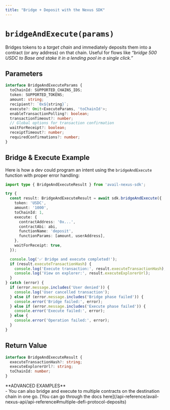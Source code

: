 ```yaml
---
title: "Bridge + Deposit with the Nexus SDK"
---
```



# `bridgeAndExecute(params)`

Bridges tokens to a *target chain* and immediately deposits them into a
contract (or any address) on that chain.
Useful for flows like *“bridge 500 USDC to Base and stake it in a lending pool in a single click.”*



## Parameters

```typescript showLineNumbers filename="Typescript"
interface BridgeAndExecuteParams {
  toChainId: SUPPORTED_CHAINS_IDS;
  token: SUPPORTED_TOKENS;
  amount: string;
  recipient?: `0x${string}`;
  execute?: Omit<ExecuteParams, 'toChainId'>;
  enableTransactionPolling?: boolean;
  transactionTimeout?: number;
  // Global options for transaction confirmation
  waitForReceipt?: boolean;
  receiptTimeout?: number;
  requiredConfirmations?: number;
}
```

## Bridge & Execute Example

Here is how a dev could program an intent using the `bridgeAndExecute` function with proper error handling:

```typescript showLineNumbers filename="Typescript"
import type { BridgeAndExecuteResult } from 'avail-nexus-sdk';

try {
  const result: BridgeAndExecuteResult = await sdk.bridgeAndExecute({
    token: 'USDC',
    amount: '1000',
    toChainId: 1,
    execute: {
      contractAddress: '0x...',
      contractAbi: abi,
      functionName: 'deposit',
      functionParams: [amount, userAddress],
    },
    waitForReceipt: true,
  });

  console.log('✅ Bridge and execute completed!');
  if (result.executeTransactionHash) {
    console.log('Execute transaction:', result.executeTransactionHash);
    console.log('View on explorer:', result.executeExplorerUrl);
  }
} catch (error) {
  if (error.message.includes('User denied')) {
    console.log('User cancelled transaction');
  } else if (error.message.includes('Bridge phase failed')) {
    console.error('Bridge failed:', error);
  } else if (error.message.includes('Execute phase failed')) {
    console.error('Execute failed:', error);
  } else {
    console.error('Operation failed:', error);
  }
}
```

## Return Value

```typescript showLineNumbers filename="Typescript"
interface BridgeAndExecuteResult {
  executeTransactionHash?: string;
  executeExplorerUrl?: string;
  toChainId: number;
}
```

<Callout type="info">
**ADVANCED EXAMPLES**<br/>
- You can also bridge and execute to multiple contracts on the destination chain in one go.
[You can go through the docs here](/api-reference/avail-nexus-api/api-reference#multiple-defi-protocol-deposits)
</Callout>